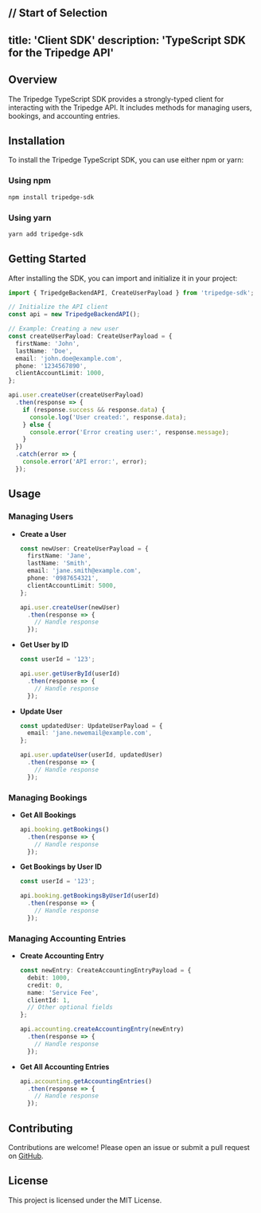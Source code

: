  // Start of Selection
---
title: 'Client SDK'
description: 'TypeScript SDK for the Tripedge API'
---

## Overview

The Tripedge TypeScript SDK provides a strongly-typed client for interacting with the Tripedge API. It includes methods for managing users, bookings, and accounting entries.

## Installation

To install the Tripedge TypeScript SDK, you can use either npm or yarn:

### Using npm

```bash
npm install tripedge-sdk
```

### Using yarn

```bash
yarn add tripedge-sdk
```

## Getting Started

After installing the SDK, you can import and initialize it in your project:

```typescript
import { TripedgeBackendAPI, CreateUserPayload } from 'tripedge-sdk';

// Initialize the API client
const api = new TripedgeBackendAPI();

// Example: Creating a new user
const createUserPayload: CreateUserPayload = {
  firstName: 'John',
  lastName: 'Doe',
  email: 'john.doe@example.com',
  phone: '1234567890',
  clientAccountLimit: 1000,
};

api.user.createUser(createUserPayload)
  .then(response => {
    if (response.success && response.data) {
      console.log('User created:', response.data);
    } else {
      console.error('Error creating user:', response.message);
    }
  })
  .catch(error => {
    console.error('API error:', error);
  });
```

## Usage

### Managing Users

- **Create a User**

  ```typescript
  const newUser: CreateUserPayload = {
    firstName: 'Jane',
    lastName: 'Smith',
    email: 'jane.smith@example.com',
    phone: '0987654321',
    clientAccountLimit: 5000,
  };

  api.user.createUser(newUser)
    .then(response => {
      // Handle response
    });
  ```

- **Get User by ID**

  ```typescript
  const userId = '123';

  api.user.getUserById(userId)
    .then(response => {
      // Handle response
    });
  ```

- **Update User**

  ```typescript
  const updatedUser: UpdateUserPayload = {
    email: 'jane.newemail@example.com',
  };

  api.user.updateUser(userId, updatedUser)
    .then(response => {
      // Handle response
    });
  ```

### Managing Bookings

- **Get All Bookings**

  ```typescript
  api.booking.getBookings()
    .then(response => {
      // Handle response
    });
  ```

- **Get Bookings by User ID**

  ```typescript
  const userId = '123';

  api.booking.getBookingsByUserId(userId)
    .then(response => {
      // Handle response
    });
  ```

### Managing Accounting Entries

- **Create Accounting Entry**

  ```typescript
  const newEntry: CreateAccountingEntryPayload = {
    debit: 1000,
    credit: 0,
    name: 'Service Fee',
    clientId: 1,
    // Other optional fields
  };

  api.accounting.createAccountingEntry(newEntry)
    .then(response => {
      // Handle response
    });
  ```

- **Get All Accounting Entries**

  ```typescript
  api.accounting.getAccountingEntries()
    .then(response => {
      // Handle response
    });
  ```

## Contributing

Contributions are welcome! Please open an issue or submit a pull request on [GitHub](https://github.com/your-repo/tripedge-sdk).

## License

This project is licensed under the MIT License.


